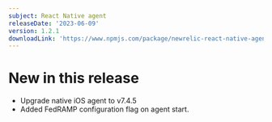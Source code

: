```yaml
---
subject: React Native agent
releaseDate: '2023-06-09'
version: 1.2.1
downloadLink: 'https://www.npmjs.com/package/newrelic-react-native-agent/v/1.2.1'
---
```


# New in this release
* Upgrade native iOS agent to v7.4.5
* Added FedRAMP configuration flag on agent start.